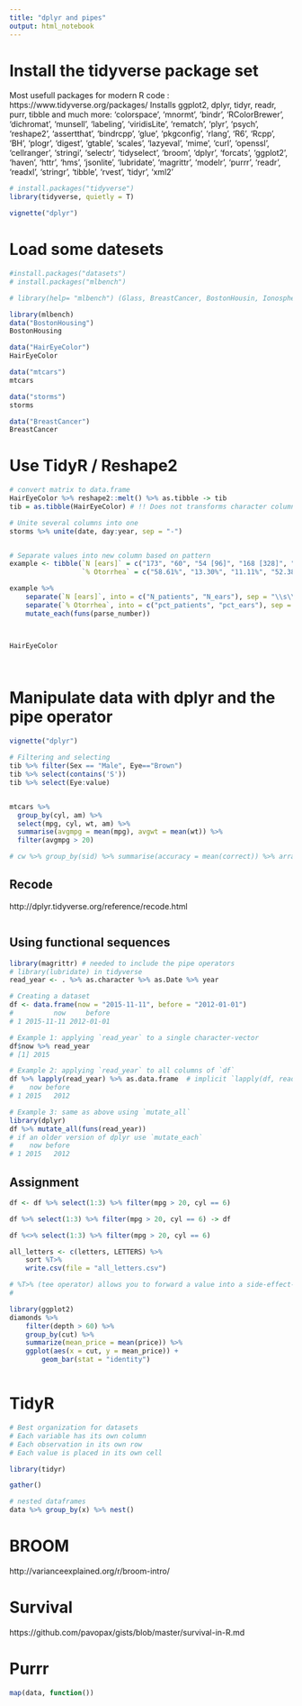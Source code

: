 ```yaml
---
title: "dplyr and pipes"
output: html_notebook
---
```


# Install the tidyverse package set
Most usefull packages for modern R code : https://www.tidyverse.org/packages/ 
Installs ggplot2, dplyr, tidyr, readr, purr, tibble and much more:
‘colorspace’, ‘mnormt’, ‘bindr’, ‘RColorBrewer’, ‘dichromat’, ‘munsell’, ‘labeling’, ‘viridisLite’, ‘rematch’, ‘plyr’, ‘psych’, ‘reshape2’, ‘assertthat’, ‘bindrcpp’, ‘glue’, ‘pkgconfig’, ‘rlang’, ‘R6’, ‘Rcpp’, ‘BH’, ‘plogr’, ‘digest’, ‘gtable’, ‘scales’, ‘lazyeval’, ‘mime’, ‘curl’, ‘openssl’, ‘cellranger’, ‘stringi’, ‘selectr’, ‘tidyselect’, ‘broom’, ‘dplyr’, ‘forcats’, ‘ggplot2’, ‘haven’, ‘httr’, ‘hms’, ‘jsonlite’, ‘lubridate’, ‘magrittr’, ‘modelr’, ‘purrr’, ‘readr’, ‘readxl’, ‘stringr’, ‘tibble’, ‘rvest’, ‘tidyr’, ‘xml2’

```r
# install.packages("tidyverse")
library(tidyverse, quietly = T)

vignette("dplyr")
```

# Load some datesets
```r
#install.packages("datasets")
# install.packages("mlbench") 

# library(help= "mlbench") (Glass, BreastCancer, BostonHousin, Ionosphere, PimaIndiansDiabetes, Sonar)

library(mlbench)
data("BostonHousing")
BostonHousing

data("HairEyeColor")
HairEyeColor

data("mtcars")
mtcars

data("storms")
storms

data("BreastCancer")
BreastCancer


```
# Use TidyR / Reshape2
```r

# convert matrix to data.frame
HairEyeColor %>% reshape2::melt() %>% as.tibble -> tib
tib = as.tibble(HairEyeColor) # !! Does not transforms character columns as factor

# Unite several columns into one 
storms %>% unite(date, day:year, sep = "-")


# Separate values into new column based on pattern
example <- tibble(`N [ears]` = c("173", "60", "54 [96]", "168 [328]", "906 [1685]"), 
                  `% Otorrhea` = c("58.61%", "13.30%", "11.11%", "52.38%", "14.79% [10.45%]"))

example %>% 
    separate(`N [ears]`, into = c("N_patients", "N_ears"), sep = "\\s\\[", fill = "right") %>%
    separate(`% Otorrhea`, into = c("pct_patients", "pct_ears"), sep = "\\s\\[", fill = "right") %>%
    mutate_each(funs(parse_number))



HairEyeColor




```
# Manipulate data with dplyr and the pipe operator

```r
vignette("dplyr")
 
# Filtering and selecting
tib %>% filter(Sex == "Male", Eye=="Brown")
tib %>% select(contains('S'))
tib %>% select(Eye:value)


mtcars %>% 
  group_by(cyl, am) %>%
  select(mpg, cyl, wt, am) %>%
  summarise(avgmpg = mean(mpg), avgwt = mean(wt)) %>%
  filter(avgmpg > 20)

# cw %>% group_by(sid) %>% summarise(accuracy = mean(correct)) %>% arrange(desc(accuracy))

```

## Recode
http://dplyr.tidyverse.org/reference/recode.html
```r

```

## Using functional sequences

```r
library(magrittr) # needed to include the pipe operators
# library(lubridate) in tidyverse 
read_year <- . %>% as.character %>% as.Date %>% year

# Creating a dataset
df <- data.frame(now = "2015-11-11", before = "2012-01-01")
#          now     before
# 1 2015-11-11 2012-01-01

# Example 1: applying `read_year` to a single character-vector
df$now %>% read_year
# [1] 2015

# Example 2: applying `read_year` to all columns of `df`
df %>% lapply(read_year) %>% as.data.frame  # implicit `lapply(df, read_year)
#    now before
# 1 2015   2012

# Example 3: same as above using `mutate_all`
library(dplyr)
df %>% mutate_all(funs(read_year))
# if an older version of dplyr use `mutate_each`
#    now before
# 1 2015   2012
```

## Assignment

```r
df <- df %>% select(1:3) %>% filter(mpg > 20, cyl == 6)

df %>% select(1:3) %>% filter(mpg > 20, cyl == 6) -> df

df %<>% select(1:3) %>% filter(mpg > 20, cyl == 6)

all_letters <- c(letters, LETTERS) %>%
    sort %T>% 
    write.csv(file = "all_letters.csv")

# %T>% (tee operator) allows you to forward a value into a side-effect-producing function while keeping the original lhs value intact. In other words: the tee operator works like %>%, except the return values is lhs itself, and not the result of the rhs function/expression
# 

library(ggplot2)
diamonds %>% 
    filter(depth > 60) %>% 
    group_by(cut) %>% 
    summarize(mean_price = mean(price)) %>% 
    ggplot(aes(x = cut, y = mean_price)) + 
        geom_bar(stat = "identity")



```

# TidyR
```r
# Best organization for datasets
# Each variable has its own column
# Each observation in its own row
# Each value is placed in its own cell

library(tidyr)

gather()

# nested dataframes
data %>% group_by(x) %>% nest()
```


# BROOM
http://varianceexplained.org/r/broom-intro/

# Survival
https://github.com/pavopax/gists/blob/master/survival-in-R.md 

# Purrr

```r

map(data, function())

```
